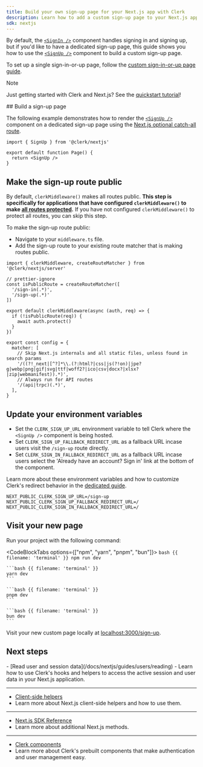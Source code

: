 ```yaml
---
title: Build your own sign-up page for your Next.js app with Clerk
description: Learn how to add a custom sign-up page to your Next.js app with Clerk's prebuilt components.
sdk: nextjs
---
```


By default, the [`<SignIn />`](/docs/references/components/authentication/sign-in) component handles signing in and signing up, but if you'd like to have a dedicated sign-up page, this guide shows you how to use the [`<SignUp />`](/docs/references/components/authentication/sign-up) component to build a custom sign-up page.

To set up a single sign-in-or-up page, follow the [custom sign-in-or-up page guide](/docs/nextjs/guides/development/custom-sign-in-or-up-page).

> [!NOTE]
> Just getting started with Clerk and Next.js? See the [quickstart tutorial](/docs/nextjs/getting-started/quickstart)!

<Steps>
  ## Build a sign-up page

  The following example demonstrates how to render the [`<SignUp />`](/docs/references/components/authentication/sign-up) component on a dedicated sign-up page using the [Next.js optional catch-all route](https://nextjs.org/docs/pages/building-your-application/routing/dynamic-routes#catch-all-segments).

  ```tsx {{ filename: 'app/sign-up/[[...sign-up]]/page.tsx' }}
  import { SignUp } from '@clerk/nextjs'

  export default function Page() {
    return <SignUp />
  }
  ```

  ## Make the sign-up route public

  By default, `clerkMiddleware()` makes all routes public. **This step is specifically for applications that have configured `clerkMiddleware()` to make [all routes protected](/docs/references/nextjs/clerk-middleware#protect-all-routes).** If you have not configured `clerkMiddleware()` to protect all routes, you can skip this step.

  To make the sign-up route public:

  - Navigate to your `middleware.ts` file.
  - Add the sign-up route to your existing route matcher that is making routes public.

  ```tsx {{ filename: 'middleware.ts', ins: [5] }}
  import { clerkMiddleware, createRouteMatcher } from '@clerk/nextjs/server'

  // prettier-ignore
  const isPublicRoute = createRouteMatcher([
    '/sign-in(.*)',
    '/sign-up(.*)'
  ])

  export default clerkMiddleware(async (auth, req) => {
    if (!isPublicRoute(req)) {
      await auth.protect()
    }
  })

  export const config = {
    matcher: [
      // Skip Next.js internals and all static files, unless found in search params
      '/((?!_next|[^?]*\\.(?:html?|css|js(?!on)|jpe?g|webp|png|gif|svg|ttf|woff2?|ico|csv|docx?|xlsx?|zip|webmanifest)).*)',
      // Always run for API routes
      '/(api|trpc)(.*)',
    ],
  }
  ```

  ## Update your environment variables

  - Set the `CLERK_SIGN_UP_URL` environment variable to tell Clerk where the `<SignUp />` component is being hosted.
  - Set `CLERK_SIGN_UP_FALLBACK_REDIRECT_URL` as a fallback URL incase users visit the `/sign-up` route directly.
  - Set `CLERK_SIGN_IN_FALLBACK_REDIRECT_URL` as a fallback URL incase users select the 'Already have an account? Sign in' link at the bottom of the component.

  Learn more about these environment variables and how to customize Clerk's redirect behavior in the [dedicated guide](/docs/guides/development/customize-redirect-urls).

  ```env {{ filename: '.env' }}
  NEXT_PUBLIC_CLERK_SIGN_UP_URL=/sign-up
  NEXT_PUBLIC_CLERK_SIGN_UP_FALLBACK_REDIRECT_URL=/
  NEXT_PUBLIC_CLERK_SIGN_IN_FALLBACK_REDIRECT_URL=/
  ```

  ## Visit your new page

  Run your project with the following command:

  <CodeBlockTabs options={["npm", "yarn", "pnpm", "bun"]}>
    ```bash {{ filename: 'terminal' }}
    npm run dev
    ```

    ```bash {{ filename: 'terminal' }}
    yarn dev
    ```

    ```bash {{ filename: 'terminal' }}
    pnpm dev
    ```

    ```bash {{ filename: 'terminal' }}
    bun dev
    ```
  </CodeBlockTabs>

  Visit your new custom page locally at [localhost:3000/sign-up](http://localhost:3000/sign-up).
</Steps>

## Next steps

<Cards>
  - [Read user and session data](/docs/nextjs/guides/users/reading)
  - Learn how to use Clerk's hooks and helpers to access the active session and user data in your Next.js application.

  ---

  - [Client-side helpers](/docs/references/nextjs/overview#client-side-helpers)
  - Learn more about Next.js client-side helpers and how to use them.

  ---

  - [Next.js SDK Reference](/docs/references/nextjs/overview)
  - Learn more about additional Next.js methods.

  ---

  - [Clerk components](/docs/references/components/overview)
  - Learn more about Clerk's prebuilt components that make authentication and user management easy.
</Cards>
